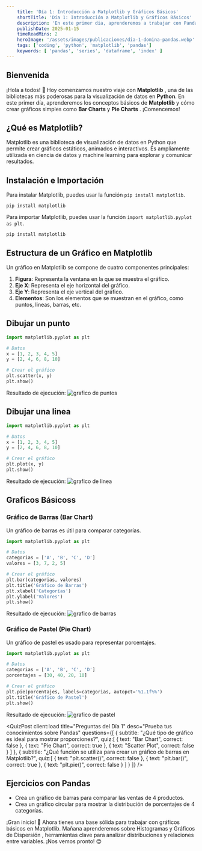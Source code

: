 ```yaml
---
    title: 'Día 1: Introducción a Matplotlib y Gráficos Básicos'
    shortTitle: 'Día 1: Introducción a Matplotlib y Gráficos Básicos'
    description: 'En este primer dia, aprenderemos a trabajar con Pandas, una poderosa biblioteca de Python para el manejo de datos. Descubrirás su potencia para manipular y analizar datos de manera eficiente.'
    publishDate: 2025-01-15
    timeReadMins: 2
    heroImage: '/assets/images/publicaciones/dia-1-domina-pandas.webp'
    tags: ['coding', 'python', 'matplotlib', 'pandas']
    keywords: [ 'pandas', 'series', 'dataframe', 'index' ]
---
```



## Bienvenida

¡Hola a todos! 🌟 Hoy comenzamos nuestro viaje con **Matplotlib** , una de las bibliotecas más poderosas para la visualización de datos en **Python**. En este primer día, aprenderemos los conceptos básicos de **Matplotlib** y cómo crear gráficos simples como **Bar Charts**  y **Pie Charts** . ¡Comencemos!

## ¿Qué es Matplotlib?
Matplotlib es una biblioteca de visualización de datos en Python que permite crear gráficos estáticos, animados e interactivos. Es ampliamente utilizada en ciencia de datos y machine learning para explorar y comunicar resultados.

## Instalación e Importación

Para instalar Matplotlib, puedes usar la función `pip install matplotlib`.

```shell
pip install matplotlib
```

Para importar Matplotlib, puedes usar la función `import matplotlib.pyplot as plt`.

```shell
pip install matplotlib
```

## Estructura de un Gráfico en Matplotlib

Un gráfico en Matplotlib se compone de cuatro componentes principales:

1. **Figura**: Representa la ventana en la que se muestra el gráfico.
2. **Eje X**: Representa el eje horizontal del gráfico.
3. **Eje Y**: Representa el eje vertical del gráfico.
4. **Elementos**: Son los elementos que se muestran en el gráfico, como puntos, lineas, barras, etc.

## Dibujar un punto

```python
import matplotlib.pyplot as plt

# Datos
x = [1, 2, 3, 4, 5]
y = [2, 4, 6, 8, 10]

# Crear el gráfico
plt.scatter(x, y)
plt.show()
```

Resultado de ejecución:
![grafico de puntos](/assets/images/publicaciones/recursos/domina-matplotlib/3.png)


## Dibujar una linea

```python
import matplotlib.pyplot as plt

# Datos
x = [1, 2, 3, 4, 5]
y = [2, 4, 6, 8, 10]

# Crear el gráfico
plt.plot(x, y)
plt.show()
```

Resultado de ejecución:
![grafico de linea](/assets/images/publicaciones/recursos/domina-matplotlib/2.png)

## Graficos Básicoss
### Gráfico de Barras (Bar Chart)
Un gráfico de barras es útil para comparar categorías.

```python
import matplotlib.pyplot as plt

# Datos
categorias = ['A', 'B', 'C', 'D']
valores = [3, 7, 2, 5]

# Crear el gráfico
plt.bar(categorias, valores)
plt.title('Gráfico de Barras')
plt.xlabel('Categorías')
plt.ylabel('Valores')
plt.show()
```

Resultado de ejecución:
![grafico de barras](/assets/images/publicaciones/recursos/domina-matplotlib/1.png)


### Gráfico de Pastel (Pie Chart)
Un gráfico de pastel es usado para representar porcentajes.

```python
import matplotlib.pyplot as plt

# Datos
categorias = ['A', 'B', 'C', 'D']
porcentajes = [30, 40, 20, 10]

# Crear el gráfico
plt.pie(porcentajes, labels=categorias, autopct='%1.1f%%')
plt.title('Gráfico de Pastel')
plt.show()
```

Resultado de ejecución:
![grafico de pastel](/assets/images/publicaciones/recursos/domina-matplotlib/4.png)




<QuizPost 
    client:load
    title="Preguntas del Día 1"
    desc="Prueba tus conocimientos sobre Pandas"
    questions={[
        {
            subtitle: "¿Qué tipo de gráfico es ideal para mostrar proporciones?",
            quiz:[
                {
                    text: "Bar Chart",
                    correct: false
                },
                {
                    text: "Pie Chart",
                    correct: true
                },
                {
                    text: "Scatter Plot",
                    correct: false
                }
            ]
            },
            {
            subtitle: "¿Qué función se utiliza para crear un gráfico de barras en Matplotlib?",
            quiz:[
                {
                    text: "plt.scatter()",
                    correct: false
                },
                {
                    text: "plt.bar()",
                    correct: true
                },
                {
                    text: "plt.pie()",
                    correct: false
                }
            ]
            }
    ]} 
/> 


## Ejercicios con Pandas

- Crea un gráfico de barras para comparar las ventas de 4 productos.
- Crea un gráfico circular para mostrar la distribución de porcentajes de 4 categorías.
     


¡Gran inicio! 🎉 Ahora tienes una base sólida para trabajar con gráficos básicos en Matplotlib. Mañana aprenderemos sobre Histogramas  y Gráficos de Dispersión , herramientas clave para analizar distribuciones y relaciones entre variables. ¡Nos vemos pronto! 😊